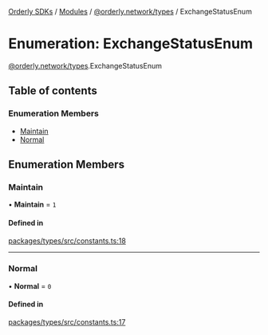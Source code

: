 [Orderly SDKs](/sdks/tech-doc/README) / [Modules](/sdks/tech-doc/modules) / [@orderly.network/types](/sdks/tech-doc/modules/orderly_network_types) / ExchangeStatusEnum

# Enumeration: ExchangeStatusEnum

[@orderly.network/types](/sdks/tech-doc/modules/orderly_network_types).ExchangeStatusEnum

## Table of contents

### Enumeration Members

- [Maintain](/sdks/tech-doc/enums/orderly_network_types.ExchangeStatusEnum#maintain)
- [Normal](/sdks/tech-doc/enums/orderly_network_types.ExchangeStatusEnum#normal)

## Enumeration Members

### Maintain

• **Maintain** = ``1``

#### Defined in

[packages/types/src/constants.ts:18](https://github.com/OrderlyNetwork/js-sdk/blob/ba995f2/packages/types/src/constants.ts#L18)

___

### Normal

• **Normal** = ``0``

#### Defined in

[packages/types/src/constants.ts:17](https://github.com/OrderlyNetwork/js-sdk/blob/ba995f2/packages/types/src/constants.ts#L17)
